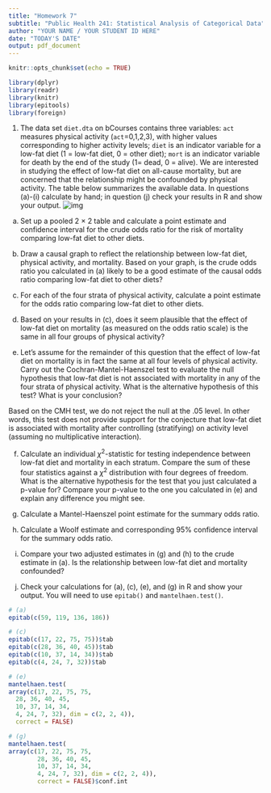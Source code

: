 ```yaml
---
title: "Homework 7"
subtitle: "Public Health 241: Statistical Analysis of Categorical Data"
author: "YOUR NAME / YOUR STUDENT ID HERE"
date: "TODAY'S DATE"
output: pdf_document
---
```


```r
knitr::opts_chunk$set(echo = TRUE)
```

```r
library(dplyr)
library(readr)
library(knitr)
library(epitools)
library(foreign)

```

1. The data set `diet.dta` on bCourses contains three variables: `act` measures physical activity (`act`=0,1,2,3), with higher values corresponding to higher activity levels; `diet` is an indicator variable for a low-fat diet (1 = low-fat diet, 0 = other diet); `mort` is an indicator variable for death by the end of the study (1= dead, 0 = alive). We are interested in studying the effect of low-fat diet on all-cause mortality, but are concerned that the relationship might be confounded by physical activity. The table below summarizes the available data. In questions (a)-(i) calculate by hand; in question (j) check your results in R and show your output.
![img](data/actvmort.png) 


(a) Set up a pooled 2 × 2 table and calculate a point estimate and confidence interval for the crude odds ratio for the risk of mortality comparing low-fat diet to other diets.
\newpage

(b) Draw a causal graph to reflect the relationship between low-fat diet, physical activity, and mortality. Based on your graph, is the crude odds ratio you calculated in (a) likely to be a good estimate of the causal odds ratio comparing low-fat diet to other diets?
\vspace{180pt}

(c) For each of the four strata of physical activity, calculate a point estimate for the odds ratio comparing low-fat diet to other diets.
\vspace{180pt}

(d) Based on your results in (c), does it seem plausible that the effect of low-fat diet on mortality (as measured on the odds ratio scale) is the same in all four groups of physical activity?
\newpage

(e) Let’s assume for the remainder of this question that the effect of low-fat diet on mortality is in fact the same at all four levels of physical activity. Carry out the Cochran-Mantel-Haenszel test to evaluate the null hypothesis that low-fat diet is not associated with mortality in any of the four strata of physical activity. What is the alternative hypothesis of this test? What is your conclusion?
\newpage

Based on the CMH test, we do not reject the null at the .05 level. In other words, this test does not provide support for the conjecture that low-fat diet is associated with mortality after controlling (stratifying) on activity level (assuming no multiplicative interaction).

(f) Calculate an individual $\chi^2$-statistic for testing independence between low-fat diet and mortality in each stratum. Compare the sum of these four statistics against a $\chi^2$ distribution with four degrees of freedom. What is the alternative hypothesis for the test that you just calculated a p-value for? Compare your p-value to the one you calculated in (e) and explain any difference you might see.
\vspace{200pt}

(g) Calculate a Mantel-Haenszel point estimate for the summary odds ratio.
\vspace{200pt}

(h) Calculate a Woolf estimate and corresponding 95% confidence interval for the summary odds ratio.
\vspace{200pt}

(i) Compare your two adjusted estimates in (g) and (h) to the crude estimate in (a). Is the relationship between low-fat diet and mortality confounded?
\newpage

(j) Check your calculations for (a), (c), (e), and (g) in R and show your output. You will need to use `epitab()` and `mantelhaen.test()`.

```r
# (a)
epitab(c(59, 119, 136, 186))

# (c)
epitab(c(17, 22, 75, 75))$tab
epitab(c(28, 36, 40, 45))$tab
epitab(c(10, 37, 14, 34))$tab
epitab(c(4, 24, 7, 32))$tab

# (e)
mantelhaen.test(
array(c(17, 22, 75, 75,
  28, 36, 40, 45,
  10, 37, 14, 34,
  4, 24, 7, 32), dim = c(2, 2, 4)), 
  correct = FALSE)

# (g)
mantelhaen.test(
array(c(17, 22, 75, 75,
        28, 36, 40, 45,
        10, 37, 14, 34,
        4, 24, 7, 32), dim = c(2, 2, 4)), 
        correct = FALSE)$conf.int
```
